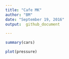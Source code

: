 ```yaml
---
title: "Cafe MK"
author: "BM"
date: "September 19, 2016"
output:  github_document

---
```





```r
summary(cars)
```


```r
plot(pressure)
```

